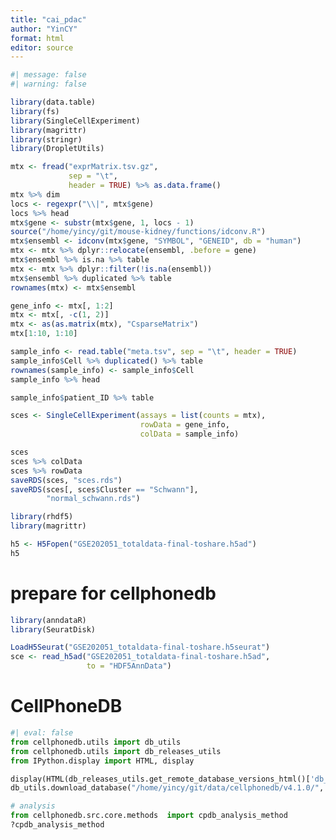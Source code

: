 ```yaml
---
title: "cai_pdac"
author: "YinCY"
format: html
editor: source
---
```


```r
#| message: false
#| warning: false

library(data.table)
library(fs)
library(SingleCellExperiment)
library(magrittr)
library(stringr)
library(DropletUtils)
```


```r
mtx <- fread("exprMatrix.tsv.gz", 
             sep = "\t", 
             header = TRUE) %>% as.data.frame()
mtx %>% dim
locs <- regexpr("\\|", mtx$gene)
locs %>% head
mtx$gene <- substr(mtx$gene, 1, locs - 1)
source("/home/yincy/git/mouse-kidney/functions/idconv.R")
mtx$ensembl <- idconv(mtx$gene, "SYMBOL", "GENEID", db = "human")
mtx <- mtx %>% dplyr::relocate(ensembl, .before = gene)
mtx$ensembl %>% is.na %>% table
mtx <- mtx %>% dplyr::filter(!is.na(ensembl))
mtx$ensembl %>% duplicated %>% table
rownames(mtx) <- mtx$ensembl

gene_info <- mtx[, 1:2]
mtx <- mtx[, -c(1, 2)]
mtx <- as(as.matrix(mtx), "CsparseMatrix")
mtx[1:10, 1:10]

sample_info <- read.table("meta.tsv", sep = "\t", header = TRUE)
sample_info$Cell %>% duplicated() %>% table
rownames(sample_info) <- sample_info$Cell
sample_info %>% head

sample_info$patient_ID %>% table
```

```r
sces <- SingleCellExperiment(assays = list(counts = mtx), 
                             rowData = gene_info, 
                             colData = sample_info)

sces
sces %>% colData
sces %>% rowData
saveRDS(sces, "sces.rds")
saveRDS(sces[, sces$Cluster == "Schwann"], 
        "normal_schwann.rds")
```


```r
library(rhdf5)
library(magrittr)

h5 <- H5Fopen("GSE202051_totaldata-final-toshare.h5ad")
h5
```






# prepare for cellphonedb
```r
library(anndataR)
library(SeuratDisk)

LoadH5Seurat("GSE202051_totaldata-final-toshare.h5seurat")
sce <- read_h5ad("GSE202051_totaldata-final-toshare.h5ad", 
                 to = "HDF5AnnData")
```



# CellPhoneDB
```python
#| eval: false
from cellphonedb.utils import db_utils
from cellphonedb.utils import db_releases_utils
from IPython.display import HTML, display

display(HTML(db_releases_utils.get_remote_database_versions_html()['db_releases_html_table']))
db_utils.download_database("/home/yincy/git/data/cellphonedb/v4.1.0/", cpdb_version = "v4.1.0")
```

```python
# analysis
from cellphonedb.src.core.methods  import cpdb_analysis_method
?cpdb_analysis_method


```
















